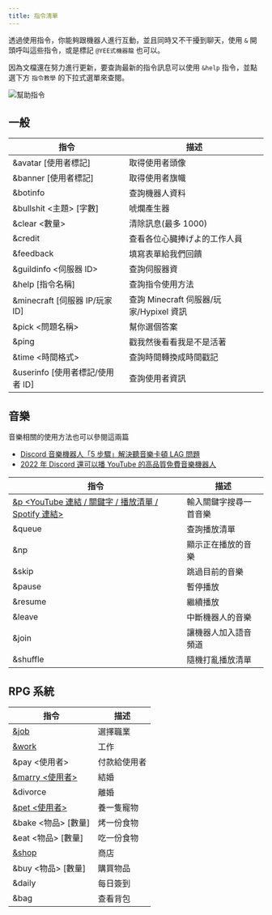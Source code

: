 ```yaml
---
title: 指令清單
---
```


透過使用指令，你能夠跟機器人進行互動，並且同時又不干擾到聊天，使用 `&` 開頭呼叫這些指令，或是標記 `@YEE式機器龍` 也可以。

因為文檔還在努力進行更新，要查詢最新的指令訊息可以使用 `&help` 指令，並點選下方 `指令教學` 的下拉式選單來查閱。

![幫助指令](/docs/commands/help.png)

## 一般

| 指令                             | 描述                                    |
| -------------------------------- | --------------------------------------- |
| &avatar [使用者標記]             | 取得使用者頭像                          |
| &banner [使用者標記]             | 取得使用者旗幟                          |
| &botinfo                         | 查詢機器人資料                          |
| &bullshit \<主題> [字數]         | 唬爛產生器                              |
| &clear \<數量>                   | 清除訊息(最多 1000)                     |
| &credit                          | 查看各位心臓捧げよ的工作人員            |
| &feedback                        | 填寫表單給我們回饋                      |
| &guildinfo \<伺服器 ID>          | 查詢伺服器資                            |
| &help [指令名稱]                 | 查詢指令使用方法                        |
| &minecraft [伺服器 IP/玩家 ID]   | 查詢 Minecraft 伺服器/玩家/Hypixel 資訊 |
| &pick \<問題名稱>                | 幫你選個答案                            |
| &ping                            | 戳我然後看看我是不是活著                |
| &time \<時間格式>                | 查詢時間轉換成時間戳記                  |
| &userinfo [使用者標記/使用者 ID] | 查詢使用者資訊                          |



## 音樂

音樂相關的使用方法也可以參閱這兩篇

- [Discord 音樂機器人「5 步驟」解決聽音樂卡頓 LAG 問題](/blog/fix-music-lag/)
- [2022 年 Discord 還可以播 YouTube 的高品質免費音樂機器人](/blog/how-to-invite-bot/)

| 指令                                                                              | 描述                   |
| --------------------------------------------------------------------------------- | ---------------------- |
| [&p \<YouTube 連結 / 關鍵字 / 播放清單 / Spotify 連結>](/blog/how-to-invite-bot/) | 輸入關鍵字搜尋一首音樂 |
| &queue                                                                            | 查詢播放清單           |
| &np                                                                               | 顯示正在播放的音樂     |
| &skip                                                                             | 跳過目前的音樂         |
| &pause                                                                            | 暫停播放               |
| &resume                                                                           | 繼續播放               |
| &leave                                                                            | 中斷機器人的音樂       |
| &join                                                                             | 讓機器人加入語音頻道   |
| &shuffle                                                                          | 隨機打亂播放清單       |

## RPG 系統

| 指令                                | 描述         |
| ----------------------------------- | ------------ |
| [&job](/docs/rpg/#取得工作)         | 選擇職業     |
| [&work](/docs/rpg/#開始工作)        | 工作         |
| &pay \<使用者>                      | 付款給使用者 |
| [&marry \<使用者>](/docs/rpg/#結婚) | 結婚         |
| &divorce                            | 離婚         |
| [&pet \<使用者>](/docs/rpg/#養寵物) | 養一隻寵物   |
| &bake \<物品> [數量]                | 烤一份食物   |
| &eat \<物品> [數量]                 | 吃一份食物   |
| [&shop](/docs/rpg/#商店)            | 商店         |
| &buy \<物品> [數量]                 | 購買物品     |
| &daily                              | 每日簽到     |
| &bag                                | 查看背包     |


